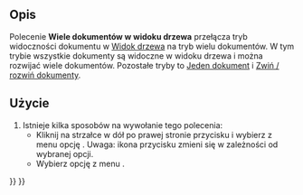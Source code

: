 <languages/>

{{Docnav/pl
|[[Std_TreeSingleDocument/pl|Jeden dokument w widoku drzewa]]
|[[Std_TreeCollapseDocument/pl|Zwiń / rozwiń dokumenty]]
|[[Std_View_Menu/pl|Std: Menu Widok]]
|IconL=Std_TreeSingleDocument.svg
|IconR=Std_TreeCollapseDocument.svg
|IconC=Freecad.svg
}}

{{GuiCommand/pl
|Name=Std TreeMultiDocument
|Name/pl=Std: Wiele dokumentów w widoku drzewa
|MenuLocation=Widok → Akcje widoku drzewa → Wiele dokumentów
|Workbenches=wszystkie
|Version=0.19
|SeeAlso=[[Std_TreeSingleDocument/pl|Jeden dokument]], [[Std_TreeCollapseDocument/pl|Zwiń / rozwiń dokument]]
}}

<span id="Description"></span>
==Opis==

Polecenie '''Wiele dokumentów w widoku drzewa''' przełącza tryb widoczności dokumentu w [[Tree_view/pl|Widok drzewa]] na tryb wielu dokumentów. W tym trybie wszystkie dokumenty są widoczne w widoku drzewa i można rozwijać wiele dokumentów. Pozostałe tryby to [[Std_TreeSingleDocument/pl|Jeden dokument]] i [[Std_TreeCollapseDocument/pl|Zwiń / rozwiń dokumenty]].

<span id="Usage"></span>
==Użycie==

# Istnieje kilka sposobów na wywołanie tego polecenia:
#* Kliknij na strzałce w dół po prawej stronie przycisku {{Button|[[Image:Std_TreeSyncView.svg|16px]]}} i wybierz z menu opcję {{MenuCommand|Wiele dokumentów}}. Uwaga: ikona przycisku zmieni się w zależności od wybranej opcji.
#* Wybierz opcję z menu {{MenuCommand|Widok → Akcje widoku drzewa → Wiele dokumentów}}.


{{Docnav/pl
|[[Std_TreeSingleDocument/pl|Jeden dokument w widoku drzewa]]
|[[Std_TreeCollapseDocument/pl|Zwiń / rozwiń dokumenty]]
|[[Std_View_Menu/pl|Std: Menu Widok]]
|IconL=Std_TreeSingleDocument.svg
|IconR=Std_TreeCollapseDocument.svg
|IconC=Freecad.svg
}}

{{Std_Base_navi{{#translation:}}}}
{{Userdocnavi{{#translation:}}}}